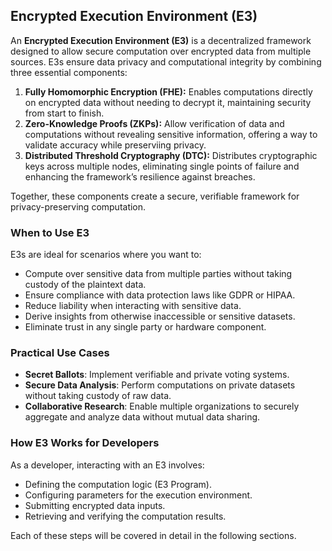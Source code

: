 ## Encrypted Execution Environment (E3)

An **Encrypted Execution Environment (E3)** is a decentralized framework designed to allow secure
computation over encrypted data from multiple sources. E3s ensure data privacy and computational
integrity by combining three essential components:

1. **Fully Homomorphic Encryption (FHE):** Enables computations directly on encrypted data without
   needing to decrypt it, maintaining security from start to finish.
2. **Zero-Knowledge Proofs (ZKPs):** Allow verification of data and computations without revealing
   sensitive information, offering a way to validate accuracy while preserviing privacy.
3. **Distributed Threshold Cryptography (DTC):** Distributes cryptographic keys across multiple
   nodes, eliminating single points of failure and enhancing the framework’s resilience against
   breaches.

Together, these components create a secure, verifiable framework for privacy-preserving computation.

### When to Use E3

E3s are ideal for scenarios where you want to:

- Compute over sensitive data from multiple parties without taking custody of the plaintext data.
- Ensure compliance with data protection laws like GDPR or HIPAA.
- Reduce liability when interacting with sensitive data.
- Derive insights from otherwise inaccessible or sensitive datasets.
- Eliminate trust in any single party or hardware component.

### Practical Use Cases

- **Secret Ballots**: Implement verifiable and private voting systems.
- **Secure Data Analysis**: Perform computations on private datasets without taking custody of raw
  data.
- **Collaborative Research**: Enable multiple organizations to securely aggregate and analyze data
  without mutual data sharing.

### How E3 Works for Developers

As a developer, interacting with an E3 involves:

- Defining the computation logic (E3 Program).
- Configuring parameters for the execution environment.
- Submitting encrypted data inputs.
- Retrieving and verifying the computation results.

Each of these steps will be covered in detail in the following sections.

